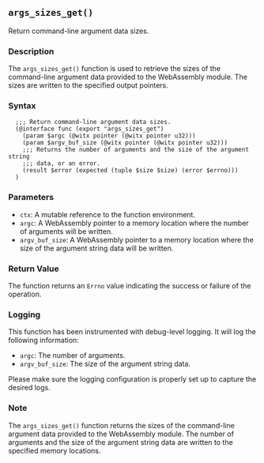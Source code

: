 ## `args_sizes_get()`

Return command-line argument data sizes.

### Description

The `args_sizes_get()` function is used to retrieve the sizes of the command-line argument data provided to the WebAssembly module. The sizes are written to the specified output pointers.

### Syntax

```ebnf
  ;;; Return command-line argument data sizes.
  (@interface func (export "args_sizes_get")
    (param $argc (@witx pointer (@witx pointer u32)))
    (param $argv_buf_size (@witx pointer (@witx pointer u32)))
    ;;; Returns the number of arguments and the size of the argument string
    ;;; data, or an error.
    (result $error (expected (tuple $size $size) (error $errno)))
  )
```
### Parameters

- `ctx`: A mutable reference to the function environment.
- `argc`: A WebAssembly pointer to a memory location where the number of arguments will be written.
- `argv_buf_size`: A WebAssembly pointer to a memory location where the size of the argument string data will be written.

### Return Value

The function returns an `Errno` value indicating the success or failure of the operation.

### Logging

This function has been instrumented with debug-level logging. It will log the following information:

- `argc`: The number of arguments.
- `argv_buf_size`: The size of the argument string data.

Please make sure the logging configuration is properly set up to capture the desired logs.

### Note

The `args_sizes_get()` function returns the sizes of the command-line argument data provided to the WebAssembly module. The number of arguments and the size of the argument string data are written to the specified memory locations.
